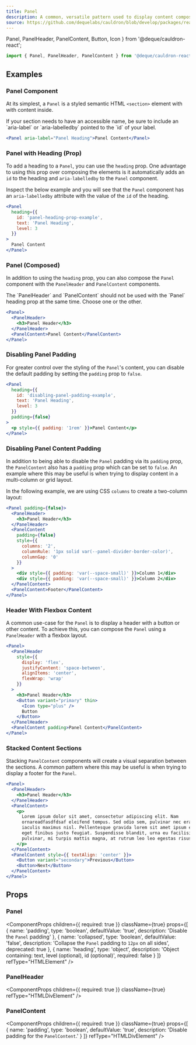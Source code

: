 ```yaml
---
title: Panel
description: A common, versatile pattern used to display content composed of different elements, usually in a collection.
source: https://github.com/dequelabs/cauldron/blob/develop/packages/react/src/components/Panel/Panel.tsx
---
```


  Panel,
  PanelHeader,
  PanelContent,
  Button,
  Icon
} from '@deque/cauldron-react';

```js
import { Panel, PanelHeader, PanelContent } from '@deque/cauldron-react';
```

## Examples

### Panel Component

At its simplest, a `Panel` is a styled semantic HTML `<section>` element with with content inside.

<Note>
  If your section needs to have an accessible name, be sure to include an
  `aria-label` or `aria-labelledby` pointed to the `id` of your label.
</Note>

```jsx example
<Panel aria-label="Panel Heading">Panel Content</Panel>
```

### Panel with Heading (Prop)

To add a heading to a `Panel`, you can use the `heading` prop. One advantage to using this prop over composing
the elements is it automatically adds an `id` to the heading and `aria-labelledby` to the `Panel` component.

Inspect the below example and you will see that the `Panel` component has an `aria-labelledby` attribute with the
value of the `id` of the heading.

```jsx example
<Panel
  heading={{
    id: 'panel-heading-prop-example',
    text: 'Panel Heading',
    level: 3
  }}
>
  Panel Content
</Panel>
```

### Panel (Composed)

In addition to using the `heading` prop, you can also compose the `Panel` component with the `PanelHeader` and
`PanelContent` components.

<Note>
  The `PanelHeader` and `PanelContent` should not be used with the `Panel`
  heading prop at the same time. Choose one or the other.
</Note>

```jsx example
<Panel>
  <PanelHeader>
    <h3>Panel Header</h3>
  </PanelHeader>
  <PanelContent>Panel Content</PanelContent>
</Panel>
```

### Disabling Panel Padding

For greater control over the styling of the `Panel`'s content, you can disable the default padding by setting
the `padding` prop to `false`.

```jsx example
<Panel
  heading={{
    id: 'disabling-panel-padding-example',
    text: 'Panel Heading',
    level: 3
  }}
  padding={false}
>
  <p style={{ padding: '1rem' }}>Panel Content</p>
</Panel>
```

### Disabling Panel Content Padding

In addition to being able to disable the `Panel` padding via its `padding` prop, the `PanelContent` also has a
`padding` prop which can be set to `false`. An example where this may be useful is when trying to display content
in a multi-column or grid layout.

In the following example, we are using CSS `columns` to create a two-column layout:

```jsx example
<Panel padding={false}>
  <PanelHeader>
    <h3>Panel Header</h3>
  </PanelHeader>
  <PanelContent
    padding={false}
    style={{
      columns: '2',
      columnRule: '1px solid var(--panel-divider-border-color)',
      columnGap: '0'
    }}
  >
    <div style={{ padding: 'var(--space-small)' }}>Column 1</div>
    <div style={{ padding: 'var(--space-small)' }}>Column 2</div>
  </PanelContent>
  <PanelContent>Footer</PanelContent>
</Panel>
```

### Header With Flexbox Content

A common use-case for the `Panel` is to display a header with a button or other content. To achieve this, you
can compose the `Panel` using a `PanelHeader` with a flexbox layout.

```jsx example
<Panel>
  <PanelHeader
    style={{
      display: 'flex',
      justifyContent: 'space-between',
      alignItems: 'center',
      flexWrap: 'wrap'
    }}
  >
    <h3>Panel Header</h3>
    <Button variant="primary" thin>
      <Icon type="plus" />
      Button
    </Button>
  </PanelHeader>
  <PanelContent padding>Panel Content</PanelContent>
</Panel>
```

### Stacked Content Sections

Stacking `PanelContent` components will create a visual separation between the sections. A common pattern where
this may be useful is when trying to display a footer for the `Panel`.

```jsx example
<Panel>
  <PanelHeader>
    <h3>Panel Header</h3>
  </PanelHeader>
  <PanelContent>
    <p>
      Lorem ipsum dolor sit amet, consectetur adipiscing elit. Nam
      ornareadfasdfdsaf eleifend tempus. Sed odio sem, pulvinar nec erat ac,
      iaculis maximus nisl. Pellentesque gravida lorem sit amet ipsum efficitur,
      eget finibus justo feugiat. Suspendisse blandit, urna eu facilisis
      pulvinar, mi turpis mattis magna, at rutrum leo leo egestas risus.
    </p>
  </PanelContent>
  <PanelContent style={{ textAlign: 'center' }}>
    <Button variant="secondary">Previous</Button>
    <Button>Next</Button>
  </PanelContent>
</Panel>
```

## Props

### Panel

<ComponentProps
  children={{ required: true }}
  className={true}
  props={[
    {
      name: 'padding',
      type: 'boolean',
      defaultValue: 'true',
      description: 'Disable the `Panel` padding'
    },
    {
      name: 'collapsed',
      type: 'boolean',
      defaultValue: 'false',
      description: 'Collapse the `Panel` padding to `12px` on all sides',
      deprecated: true
    },
    {
      name: 'heading',
      type: 'object',
      description: 'Object containing: text, level (optional), id (optional)',
      required: false
    }
  ]}
  refType="HTMLElement"
/>

### PanelHeader

<ComponentProps
  children={{ required: true }}
  className={true}
  refType="HTMLDivElement"
/>

### PanelContent

<ComponentProps
  children={{ required: true }}
  className={true}
  props={[
    {
      name: 'padding',
      type: 'boolean',
      defaultValue: 'true',
      description: 'Disable padding for the `PanelContent`.'
    }
  ]}
  refType="HTMLDivElement"
/>
